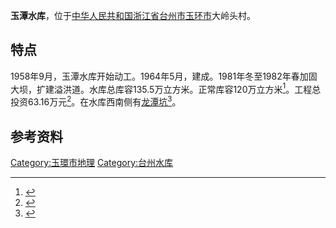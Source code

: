 {{coord|28.12960|121.21069|display=title}}
{{Infobox Reservoir 
|name = 玉潭水库
|nickname =
|image = 
|image_caption = 
|map = 
|map_caption = 
|code =
|class = 
|location_of_reservoir =[[台州市|台州市]][[玉环市|玉环市]]
|location_of_dam = 
|inflow =
|outflow = 
|catchment_area =
|reservoir_area =
|mean_depth = 
|maximum_depth = 
|flood_level = 
|normal_water_level =
|dead_water_level = 
|water_quality = 
|island = 
|maximum_storage_capacity = 
|normal_storage_capacity =
|dead_storage_capacity = 
|type_of_dam =
|elevation_of_dam = 
|height_of_dam =
|length_of_dam =
|width_of_dam =
|installed_capacity =
|irrigated_area =
|start = 
|complete =
|cost = 
|emigrate =
|website = 
|footnotes ={{maplink|frame=yes|plain=yes|type=point|frame-lat=28.12960|frame-long=121.21069|zoom=14|coord={{coord|28.12960|121.21069}}}}
}}
'''玉潭水库'''，位于[[中华人民共和国|中华人民共和国]][[浙江省|浙江省]][[台州市|台州市]][[玉环市|玉环市]]大岭头村。

== 特点 ==
1958年9月，玉潭水库开始动工。1964年5月，建成。1981年冬至1982年春加固大坝，扩建溢洪道。水库总库容135.5万立方米。正常库容120万立方米<ref>{{Cite book|title=台州地区志|last=台州地区地方志编纂委员会编|first=|publisher=杭州：[[浙江人民出版社|浙江人民出版社]]|year=1995.09|isbn=7-213-01141-3|location=|pages=346}}</ref>。工程总投资63.16万元<ref>{{Cite book|title=玉环县志|last=浙江省玉环县编史修志委员会编纂|first=|publisher=上海：[[汉语大词典出版社|汉语大词典出版社]]|year=1994.03|isbn=7-5432-0111-9|location=|pages=189}}</ref>。在水库西南侧有[[龙潭坑|龙潭坑]]<ref>{{Cite book|title=玉环县志|last=浙江省玉环县编史修志委员会|publisher=[[汉语大词典出版社|汉语大词典出版社]]|year=1994|isbn=7-5432-0111-9|location=上海|pages=597}}</ref>。

==参考资料==
{{reflist}}

[[Category:玉環市地理|Category:玉環市地理]]
[[Category:台州水库|Category:台州水库]]